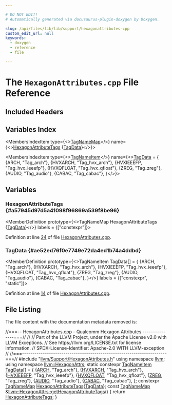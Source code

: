 ```yaml
---

# DO NOT EDIT!
# Automatically generated via docusaurus-plugin-doxygen by Doxygen.

slug: /api/files/lib/lib/support/hexagonattributes-cpp
custom_edit_url: null
keywords:
  - doxygen
  - reference
  - file

---
```





# The `HexagonAttributes.cpp` File Reference

<DoxygenPage pluginConfig={pluginConfig}>



## Included Headers

<IncludesList>
<IncludesListItem
  filePath="llvm/Support/HexagonAttributes.h"
  permalink="/docs/api/files/include/include/llvm/include/llvm/support/hexagonattributes-h"
  isLocal="true" />
</IncludesList>

## Variables Index

<MembersIndex>

<MembersIndexItem
  type={<><a href="/docs/api/namespaces/llvm/#a8ba0ebd86185aea94f29ed853c4dd97f">TagNameMap</a></>}
  name={<><a href="#a57945d97d5a41098f96869a539f8be96">HexagonAttributeTags</a> &#123;<a href="#ae52ed76f0e7749e72da4ed1b74a4ddbd">TagData</a>&#125;</>}>
</MembersIndexItem>

<MembersIndexItem
  type={<><a href="/docs/api/structs/llvm/tagnameitem">TagNameItem</a></>}
  name={<><a href="#ae52ed76f0e7749e72da4ed1b74a4ddbd">TagData</a> = &#123;
    &#123;ARCH, &quot;Tag&#95;arch&quot;&#125;,
    &#123;HVXARCH, &quot;Tag&#95;hvx&#95;arch&quot;&#125;,
    &#123;HVXIEEEFP, &quot;Tag&#95;hvx&#95;ieeefp&quot;&#125;,
    &#123;HVXQFLOAT, &quot;Tag&#95;hvx&#95;qfloat&quot;&#125;,
    &#123;ZREG, &quot;Tag&#95;zreg&quot;&#125;,
    &#123;AUDIO, &quot;Tag&#95;audio&quot;&#125;,
    &#123;CABAC, &quot;Tag&#95;cabac&quot;&#125;,
&#125;</>}>
</MembersIndexItem>

</MembersIndex>


<SectionDefinition>

## Variables

### HexagonAttributeTags {#a57945d97d5a41098f96869a539f8be96}

<MemberDefinition
  prototype={<>TagNameMap HexagonAttributeTags &#123;<a href="#ae52ed76f0e7749e72da4ed1b74a4ddbd">TagData</a>&#125;</>}
  labels = {["constexpr"]}>

Definition at line <a href="#l00024">24</a> of file <a href="/docs/api/files/lib/lib/support/hexagonattributes-cpp">HexagonAttributes.cpp</a>.
</MemberDefinition>

### TagData {#ae52ed76f0e7749e72da4ed1b74a4ddbd}

<MemberDefinition
  prototype={<>TagNameItem TagData&#91;&#93; = &#123;
    &#123;ARCH, &quot;Tag&#95;arch&quot;&#125;,
    &#123;HVXARCH, &quot;Tag&#95;hvx&#95;arch&quot;&#125;,
    &#123;HVXIEEEFP, &quot;Tag&#95;hvx&#95;ieeefp&quot;&#125;,
    &#123;HVXQFLOAT, &quot;Tag&#95;hvx&#95;qfloat&quot;&#125;,
    &#123;ZREG, &quot;Tag&#95;zreg&quot;&#125;,
    &#123;AUDIO, &quot;Tag&#95;audio&quot;&#125;,
    &#123;CABAC, &quot;Tag&#95;cabac&quot;&#125;,
&#125;</>}
  labels = {["constexpr", "static"]}>

Definition at line <a href="#l00014">14</a> of file <a href="/docs/api/files/lib/lib/support/hexagonattributes-cpp">HexagonAttributes.cpp</a>.
</MemberDefinition>

</SectionDefinition>

## File Listing

The file content with the documentation metadata removed is:

<ProgramListing>

<Link id="l00001" /><CodeLine lineNumber="1"><Highlight kind="comment">//===-- HexagonAttributes.cpp - Qualcomm Hexagon Attributes ---------------===//</Highlight><Highlight kind="normal"></Highlight></CodeLine>
<Link id="l00002" /><CodeLine lineNumber="2"><Highlight kind="normal"></Highlight><Highlight kind="comment">//</Highlight><Highlight kind="normal"></Highlight></CodeLine>
<Link id="l00003" /><CodeLine lineNumber="3"><Highlight kind="normal"></Highlight><Highlight kind="comment">// Part of the LLVM Project, under the Apache License v2.0 with LLVM Exceptions.</Highlight><Highlight kind="normal"></Highlight></CodeLine>
<Link id="l00004" /><CodeLine lineNumber="4"><Highlight kind="normal"></Highlight><Highlight kind="comment">// See https://llvm.org/LICENSE.txt for license information.</Highlight><Highlight kind="normal"></Highlight></CodeLine>
<Link id="l00005" /><CodeLine lineNumber="5"><Highlight kind="normal"></Highlight><Highlight kind="comment">// SPDX-License-Identifier: Apache-2.0 WITH LLVM-exception</Highlight><Highlight kind="normal"></Highlight></CodeLine>
<Link id="l00006" /><CodeLine lineNumber="6"><Highlight kind="normal"></Highlight><Highlight kind="comment">//</Highlight><Highlight kind="normal"></Highlight></CodeLine>
<Link id="l00007" /><CodeLine lineNumber="7"><Highlight kind="normal"></Highlight><Highlight kind="comment">//===----------------------------------------------------------------------===//</Highlight><Highlight kind="normal"></Highlight></CodeLine>
<Link id="l00008" /><CodeLine lineNumber="8"><Highlight kind="normal"></Highlight></CodeLine>
<Link id="l00009" /><CodeLine lineNumber="9"><Highlight kind="normal"></Highlight><Highlight kind="preprocessor">#include &quot;<a href="/docs/api/files/include/include/llvm/include/llvm/support/hexagonattributes-h">llvm/Support/HexagonAttributes.h</a>&quot;</Highlight><Highlight kind="normal"></Highlight></CodeLine>
<Link id="l00010" /><CodeLine lineNumber="10"><Highlight kind="normal"></Highlight></CodeLine>
<Link id="l00011" /><CodeLine lineNumber="11"><Highlight kind="normal"></Highlight><Highlight kind="keyword">using namespace </Highlight><Highlight kind="normal"><a href="/docs/api/namespaces/llvm">llvm</a>;</Highlight></CodeLine>
<Link id="l00012" /><CodeLine lineNumber="12"><Highlight kind="normal"></Highlight><Highlight kind="keyword">using namespace </Highlight><Highlight kind="normal"><a href="/docs/api/namespaces/llvm/hexagonattrs">llvm::HexagonAttrs</a>;</Highlight></CodeLine>
<Link id="l00013" /><CodeLine lineNumber="13"><Highlight kind="normal"></Highlight></CodeLine>
<Link id="l00014" /><CodeLine lineNumber="14" lineLink="#ae52ed76f0e7749e72da4ed1b74a4ddbd"><Highlight kind="normal"></Highlight><Highlight kind="keyword">static</Highlight><Highlight kind="normal"> </Highlight><Highlight kind="keyword">constexpr</Highlight><Highlight kind="normal"> <a href="/docs/api/structs/llvm/tagnameitem">TagNameItem</a> <a href="#ae52ed76f0e7749e72da4ed1b74a4ddbd">TagData</a>&#91;&#93; = &#123;</Highlight></CodeLine>
<Link id="l00015" /><CodeLine lineNumber="15"><Highlight kind="normal">    &#123;<a href="/docs/api/namespaces/llvm/hexagonattrs/#a9273648ff11b0cd9cc6c1fca21757b0aadf72f328baf0f5acf40009bfc48dabb3">ARCH</a>, </Highlight><Highlight kind="stringliteral">&quot;Tag&#95;arch&quot;</Highlight><Highlight kind="normal">&#125;,</Highlight></CodeLine>
<Link id="l00016" /><CodeLine lineNumber="16"><Highlight kind="normal">    &#123;<a href="/docs/api/namespaces/llvm/hexagonattrs/#a9273648ff11b0cd9cc6c1fca21757b0aac5818b77afe27e45bb4800bc6ccf19ba">HVXARCH</a>, </Highlight><Highlight kind="stringliteral">&quot;Tag&#95;hvx&#95;arch&quot;</Highlight><Highlight kind="normal">&#125;,</Highlight></CodeLine>
<Link id="l00017" /><CodeLine lineNumber="17"><Highlight kind="normal">    &#123;<a href="/docs/api/namespaces/llvm/hexagonattrs/#a9273648ff11b0cd9cc6c1fca21757b0aa473fdbf9b41b7242e1d5b95a3cd91753">HVXIEEEFP</a>, </Highlight><Highlight kind="stringliteral">&quot;Tag&#95;hvx&#95;ieeefp&quot;</Highlight><Highlight kind="normal">&#125;,</Highlight></CodeLine>
<Link id="l00018" /><CodeLine lineNumber="18"><Highlight kind="normal">    &#123;<a href="/docs/api/namespaces/llvm/hexagonattrs/#a9273648ff11b0cd9cc6c1fca21757b0aa7f4e1b73534a3e4fe81b45dfa70e4fa8">HVXQFLOAT</a>, </Highlight><Highlight kind="stringliteral">&quot;Tag&#95;hvx&#95;qfloat&quot;</Highlight><Highlight kind="normal">&#125;,</Highlight></CodeLine>
<Link id="l00019" /><CodeLine lineNumber="19"><Highlight kind="normal">    &#123;<a href="/docs/api/namespaces/llvm/hexagonattrs/#a9273648ff11b0cd9cc6c1fca21757b0aa7616170e3a6a5aa236da071bf245f9fb">ZREG</a>, </Highlight><Highlight kind="stringliteral">&quot;Tag&#95;zreg&quot;</Highlight><Highlight kind="normal">&#125;,</Highlight></CodeLine>
<Link id="l00020" /><CodeLine lineNumber="20"><Highlight kind="normal">    &#123;<a href="/docs/api/namespaces/llvm/hexagonattrs/#a9273648ff11b0cd9cc6c1fca21757b0aae726e716c8bf8c371147056555698773">AUDIO</a>, </Highlight><Highlight kind="stringliteral">&quot;Tag&#95;audio&quot;</Highlight><Highlight kind="normal">&#125;,</Highlight></CodeLine>
<Link id="l00021" /><CodeLine lineNumber="21"><Highlight kind="normal">    &#123;<a href="/docs/api/namespaces/llvm/hexagonattrs/#a9273648ff11b0cd9cc6c1fca21757b0aaab7a5dc2a04b0f4ee795b3b9254a46cd">CABAC</a>, </Highlight><Highlight kind="stringliteral">&quot;Tag&#95;cabac&quot;</Highlight><Highlight kind="normal">&#125;,</Highlight></CodeLine>
<Link id="l00022" /><CodeLine lineNumber="22"><Highlight kind="normal">&#125;;</Highlight></CodeLine>
<Link id="l00023" /><CodeLine lineNumber="23"><Highlight kind="normal"></Highlight></CodeLine>
<Link id="l00024" /><CodeLine lineNumber="24" lineLink="#a57945d97d5a41098f96869a539f8be96"><Highlight kind="normal"></Highlight><Highlight kind="keyword">constexpr</Highlight><Highlight kind="normal"> <a href="/docs/api/namespaces/llvm/#a8ba0ebd86185aea94f29ed853c4dd97f">TagNameMap</a> <a href="#a57945d97d5a41098f96869a539f8be96">HexagonAttributeTags</a>&#123;<a href="#ae52ed76f0e7749e72da4ed1b74a4ddbd">TagData</a>&#125;;</Highlight></CodeLine>
<Link id="l00025" /><CodeLine lineNumber="25" lineLink="/docs/api/namespaces/llvm/hexagonattrs/#af945bee73dd4cb14503ed90eff8333a5"><Highlight kind="normal"></Highlight><Highlight kind="keyword">const</Highlight><Highlight kind="normal"> <a href="/docs/api/namespaces/llvm/#a8ba0ebd86185aea94f29ed853c4dd97f">TagNameMap</a> &amp;<a href="/docs/api/namespaces/llvm/hexagonattrs/#af945bee73dd4cb14503ed90eff8333a5">llvm::HexagonAttrs::getHexagonAttributeTags</a>() &#123;</Highlight></CodeLine>
<Link id="l00026" /><CodeLine lineNumber="26"><Highlight kind="normal">  </Highlight><Highlight kind="keywordflow">return</Highlight><Highlight kind="normal"> <a href="#a57945d97d5a41098f96869a539f8be96">HexagonAttributeTags</a>;</Highlight></CodeLine>
<Link id="l00027" /><CodeLine lineNumber="27"><Highlight kind="normal">&#125;</Highlight></CodeLine>

</ProgramListing>


</DoxygenPage>
